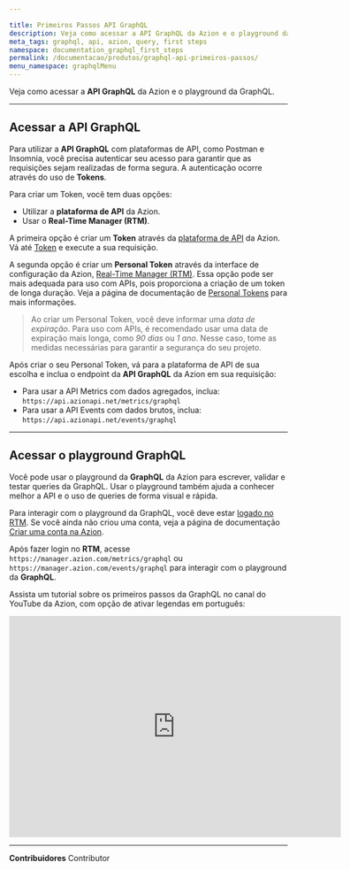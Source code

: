 ```yaml
---

title: Primeiros Passos API GraphQL
description: Veja como acessar a API GraphQL da Azion e o playground da GraphQL.
meta_tags: graphql, api, azion, query, first steps
namespace: documentation_graphql_first_steps
permalink: /documentacao/produtos/graphql-api-primeiros-passos/
menu_namespace: graphqlMenu
---
```


Veja como acessar a **API GraphQL** da Azion e o playground da GraphQL.


---

## Acessar a API GraphQL

Para utilizar a **API GraphQL** com plataformas de API, como Postman e Insomnia, você precisa autenticar seu acesso para garantir que as requisições sejam realizadas de forma segura. A autenticação ocorre através do uso de **Tokens**.

Para criar um Token, você tem duas opções:

- Utilizar a **plataforma de API** da Azion.
- Usar o **Real-Time Manager (RTM)**.

A primeira opção é criar um **Token** através da [plataforma de API](https://api.azion.com/) da Azion. Vá até [Token](https://api.azion.com/#1b90377d-6f99-4f09-bf4a-9ed630a75afd) e execute a sua requisição.

A segunda opção é criar um **Personal Token** através da interface de configuração da Azion, [Real-Time Manager (RTM)](https://manager.azion.com/). Essa opção pode ser mais adequada para uso com APIs, pois proporciona a criação de um token de longa duração. Veja a página de documentação de [Personal Tokens](/pt-br/documentacao/produtos/gestao-de-contas/personal-tokens/) para mais informações.

> Ao criar um Personal Token, você deve informar uma *data de expiração*. Para uso com APIs, é recomendado usar uma data de expiração mais longa, como *90 dias* ou *1 ano*. Nesse caso, tome as medidas necessárias para garantir a segurança do seu projeto.

Após criar o seu Personal Token, vá para a plataforma de API de sua escolha e inclua o endpoint da **API GraphQL** da Azion em sua requisição:

- Para usar a API Metrics com dados agregados, inclua: `https://api.azionapi.net/metrics/graphql`
- Para usar a API Events com dados brutos, inclua: `https://api.azionapi.net/events/graphql`

---

## Acessar o playground GraphQL

Você pode usar o playground da **GraphQL** da Azion para escrever, validar e testar queries da GraphQL. Usar o playground também ajuda a conhecer melhor a API e o uso de queries de forma visual e rápida.

Para interagir com o playground da GraphQL, você deve estar [logado no RTM](https://manager.azion.com/). Se você ainda não criou uma conta, veja a página de documentação [Criar uma conta na Azion](/pt-br/documentacao/produtos/gestao-de-contas/criar-conta/).

Após fazer login no **RTM**, acesse `https://manager.azion.com/metrics/graphql` ou `https://manager.azion.com/events/graphql` para interagir com o playground da **GraphQL**.

Assista um tutorial sobre os primeiros passos da GraphQL no canal do YouTube da Azion, com opção de ativar legendas em português:

<iframe
   src="https://www.youtube.com/embed/tVyRGO-n_rI"
   loading="lazy"
   width="600"
   height="400"
   title="First Steps with GraphQL"
   frameborder="0"
   allow="accelerometer; autoplay; clipboard-write; encrypted-media; gyroscope; picture-in-picture; web-share"
   allowfullscreen></iframe>





---


**Contribuidores** <ContributorList>Contributor</ContributorList>
